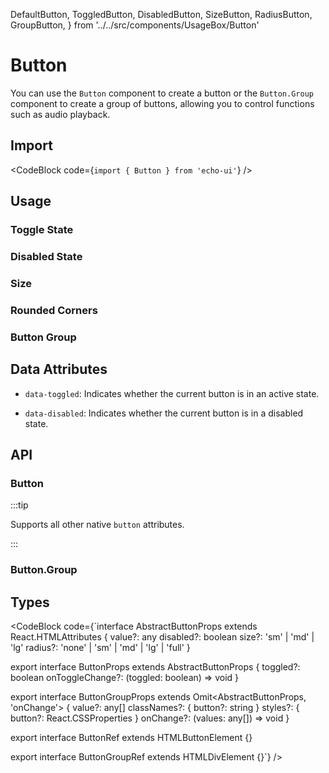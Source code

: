   DefaultButton,
  ToggledButton,
  DisabledButton,
  SizeButton,
  RadiusButton,
  GroupButton,
} from '../../src/components/UsageBox/Button'

# Button

You can use the `Button` component to create a button or the `Button.Group` component to create a group of buttons, allowing you to control functions such as audio playback.

## Import

<CodeBlock code={`import { Button } from 'echo-ui'`} />

## Usage

<DefaultButton />

### Toggle State

<ToggledButton />

### Disabled State

<DisabledButton />

### Size

<SizeButton />

### Rounded Corners

<RadiusButton />

### Button Group

<GroupButton />

## Data Attributes

- `data-toggled`: Indicates whether the current button is in an active state.

- `data-disabled`: Indicates whether the current button is in a disabled state.

## API

### Button

:::tip

Supports all other native `button` attributes.

:::

<ButtonAPITable />

### Button.Group

<ButtonGroupAPITable />

## Types

<CodeBlock code={`interface AbstractButtonProps<T> extends React.HTMLAttributes<T> {
  value?: any
  disabled?: boolean
  size?: 'sm' | 'md' | 'lg'
  radius?: 'none' | 'sm' | 'md' | 'lg' | 'full'
}

export interface ButtonProps extends AbstractButtonProps<ButtonRef> {
  toggled?: boolean
  onToggleChange?: (toggled: boolean) => void
}

export interface ButtonGroupProps extends Omit<AbstractButtonProps<ButtonGroupRef>, 'onChange'> {
  value?: any[]
  classNames?: { button?: string }
  styles?: { button?: React.CSSProperties }
  onChange?: (values: any[]) => void
}

export interface ButtonRef extends HTMLButtonElement {}

export interface ButtonGroupRef extends HTMLDivElement {}`} />
